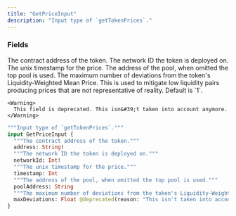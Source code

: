 ```yaml
---
title: "GetPriceInput"
description: "Input type of `getTokenPrices`."
---
```


### Fields

<ResponseField name="address" type="String!" required>
  The contract address of the token.
</ResponseField>

<ResponseField name="networkId" type="Int!" required>
  The network ID the token is deployed on.
</ResponseField>

<ResponseField name="timestamp" type="Int">
  The unix timestamp for the price.
</ResponseField>

<ResponseField name="poolAddress" type="String">
  The address of the pool, when omitted the top pool is used.
</ResponseField>

<ResponseField name="maxDeviations" type="Float">
  The maximum number of deviations from the token&#39;s Liquidity-Weighted Mean Price. This is used to mitigate low liquidity pairs producing prices that are not representative of reality. Default is `1`.
    
    <Warning>
      This field is deprecated. This isn&#39;t taken into account anymore.
    </Warning>
</ResponseField>


```graphql GetPriceInput
"""Input type of `getTokenPrices`."""
input GetPriceInput {
  """The contract address of the token."""
  address: String!
  """The network ID the token is deployed on."""
  networkId: Int!
  """The unix timestamp for the price."""
  timestamp: Int
  """The address of the pool, when omitted the top pool is used."""
  poolAddress: String
  """The maximum number of deviations from the token's Liquidity-Weighted Mean Price. This is used to mitigate low liquidity pairs producing prices that are not representative of reality. Default is `1`."""
  maxDeviations: Float @deprecated(reason: "This isn't taken into account anymore.")
}
```
